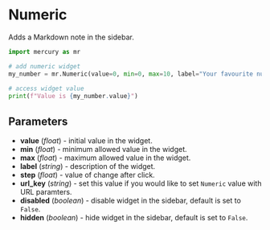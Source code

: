 # Numeric

Adds a Markdown note in the sidebar.

```python
import mercury as mr

# add numeric widget
my_number = mr.Numeric(value=0, min=0, max=10, label="Your favourite number", step=1)
  
# access widget value
print(f"Value is {my_number.value}")
```

## Parameters

- **value** (_float_) - initial value in the widget.
- **min** (_float_) - minimum allowed value in the widget.
- **max** (_float_) - maximum allowed value in the widget.
- **label** (_string_) - description of the widget.
- **step** (_float_) - value of change after click.
- **url_key** (_string_) - set this value if you would like to set `Numeric` value with URL paramters.
- **disabled** (_boolean_) - disable widget in the sidebar, default is set to `False`.
- **hidden** (_boolean_) - hide widget in the sidebar, default is set to `False`.

